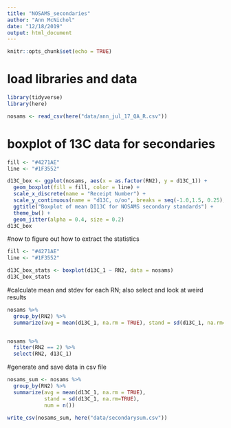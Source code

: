 ```yaml
---
title: "NOSAMS_secondaries"
author: "Ann McNichol"
date: "12/18/2019"
output: html_document
---
```


```r
knitr::opts_chunk$set(echo = TRUE)
```


# load libraries and data

```r
library(tidyverse)
library(here)

nosams <- read_csv(here("data/ann_jul_17_QA_R.csv"))

```

# boxplot of 13C data for secondaries


```r
fill <- "#4271AE"
line <- "#1F3552"

d13C_box <- ggplot(nosams, aes(x = as.factor(RN2), y = d13C_1)) +
  geom_boxplot(fill = fill, color = line) +
  scale_x_discrete(name = "Receipt Number") +
  scale_y_continuous(name = "d13C, o/oo", breaks = seq(-1.0,1.5, 0.25), limits = c(-1.0, 1.5)) +
  ggtitle("Boxplot of mean DI13C for NOSAMS secondary standards") +
  theme_bw() + 
  geom_jitter(alpha = 0.4, size = 0.2)
d13C_box
```

#now to figure out how to extract the statistics

```r
fill <- "#4271AE"
line <- "#1F3552"

d13C_box_stats <- boxplot(d13C_1 ~ RN2, data = nosams) 
d13C_box_stats

```

#calculate mean and stdev for each RN; also select and look at weird results

```r
nosams %>% 
  group_by(RN2) %>%
  summarize(avg = mean(d13C_1, na.rm = TRUE), stand = sd(d13C_1, na.rm=TRUE), num = n())


nosams %>%
  filter(RN2 == 2) %>%
  select(RN2, d13C_1)
```

#generate and save data in csv file

```r
nosams_sum <- nosams %>% 
  group_by(RN2) %>%
  summarize(avg = mean(d13C_1, na.rm = TRUE), 
            stand = sd(d13C_1, na.rm=TRUE), 
            num = n())

write_csv(nosams_sum, here("data/secondarysum.csv"))
```

